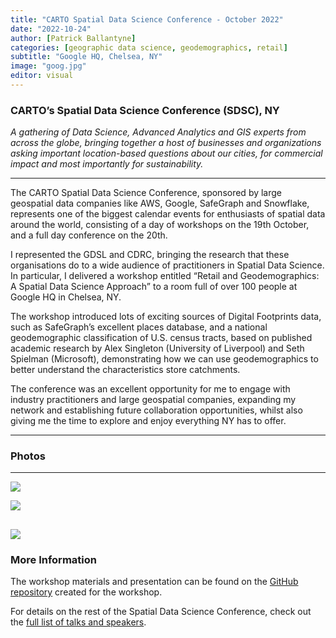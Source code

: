 ```yaml
---
title: "CARTO Spatial Data Science Conference - October 2022"
date: "2022-10-24"
author: [Patrick Ballantyne]
categories: [geographic data science, geodemographics, retail]
subtitle: "Google HQ, Chelsea, NY"
image: "goog.jpg"
editor: visual
---
```


### CARTO's Spatial Data Science Conference (SDSC), NY

*A gathering of Data Science, Advanced Analytics and GIS experts from across the globe, bringing together a host of businesses and organizations asking important location-based questions about our cities, for commercial impact and most importantly for sustainability.*

---

The CARTO Spatial Data Science Conference, sponsored by large geospatial data companies like AWS, Google, SafeGraph and Snowflake, represents one of the biggest calendar events for enthusiasts of spatial data around the world, consisting of a day of workshops on the 19th October, and a full day conference on the 20th. 

I represented the GDSL and CDRC, bringing the research that these organisations do to a wide audience of practitioners in Spatial Data Science. In particular, I delivered a workshop entitled "Retail and Geodemographics: A Spatial Data Science Approach" to a room full of over 100 people at Google HQ in Chelsea, NY. 

The workshop introduced lots of exciting sources of Digital Footprints data, such as SafeGraph’s excellent places database, and a national geodemographic classification of U.S. census tracts, based on published academic research by Alex Singleton (University of Liverpool) and Seth Spielman (Microsoft), demonstrating how we can use geodemographics to better understand the characteristics store catchments. 

The conference was an excellent opportunity for me to engage with industry practitioners and large geospatial companies, expanding my network and establishing future collaboration opportunities, whilst also giving me the time to explore and enjoy everything NY has to offer.

---

### Photos

---

![](talk2.jpg)

![](carto-gen.jpg)

![](talk3.jpg)
---

### More Information

The workshop materials and presentation can be found on the [GitHub repository](https://github.com/patrickballantyne/CARTO-SDSC2022) created for the workshop. 

For details on the rest of the Spatial Data Science Conference, check out the [full list of talks and speakers](https://spatial-data-science-conference.com/2022/newyork/#videos-on-demand). 

